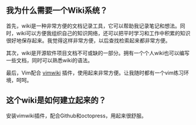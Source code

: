 == 我为什么需要一个Wiki系统？ ==

首先，wiki是一种非常方便的文档记录工具，它可以帮助我记录笔记和想法。同时，wiki可以方便我组织自己的知识网络，还可以把平时学习和工作中积累的知识很好地保存起来。我觉得这样非常方便，以后查找检索起来都非常方便。

其次，wiki是开源软件项目文档不可或缺的一部分。拥有一个个人wiki也可以编写一些文档，同时可以熟悉wiki的语法。

最后，Vim配合  [[http://code.google.com/p/vimwiki|vimwiki]] 插件，使用起来非常方便。让我随时都有一个vim练习环境，呵呵。

== 这个wiki是如何建立起来的？ ==

安装vimwiki插件，配合Github和octopress，用起来很舒服。
